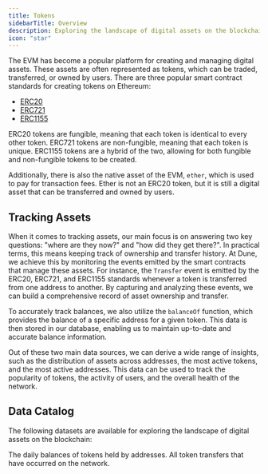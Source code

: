 ```yaml
---
title: Tokens
sidebarTitle: Overview
description: Exploring the landscape of digital assets on the blockchain.
icon: "star"
---
```


The EVM has become a popular platform for creating and managing digital assets. These assets are often represented as tokens, which can be traded, transferred, or owned by users. There are three popular smart contract standards for creating tokens on Ethereum:

- [ERC20](https://eips.ethereum.org/EIPS/eip-20)
- [ERC721](https://eips.ethereum.org/EIPS/eip-721)
- [ERC1155](https://eips.ethereum.org/EIPS/eip-1155)

ERC20 tokens are fungible, meaning that each token is identical to every other token. ERC721 tokens are non-fungible, meaning that each token is unique. ERC1155 tokens are a hybrid of the two, allowing for both fungible and non-fungible tokens to be created.

Additionally, there is also the native asset of the EVM, `ether`, which is used to pay for transaction fees. Ether is not an ERC20 token, but it is still a digital asset that can be transferred and owned by users.

## Tracking Assets

When it comes to tracking assets, our main focus is on answering two key questions: "where are they now?" and "how did they get there?". In practical terms, this means keeping track of ownership and transfer history. At Dune, we achieve this by monitoring the events emitted by the smart contracts that manage these assets. For instance, the `Transfer` event is emitted by the ERC20, ERC721, and ERC1155 standards whenever a token is transferred from one address to another. By capturing and analyzing these events, we can build a comprehensive record of asset ownership and transfer.

To accurately track balances, we also utilize the `balanceOf` function, which provides the balance of a specific address for a given token. This data is then stored in our database, enabling us to maintain up-to-date and accurate balance information.

Out of these two main data sources, we can derive a wide range of insights, such as the distribution of assets across addresses, the most active tokens, and the most active addresses. This data can be used to track the popularity of tokens, the activity of users, and the overall health of the network.

## Data Catalog

The following datasets are available for exploring the landscape of digital assets on the blockchain:

<CardGroup cols={2}>
  <Card title="Balances" icon="scale-balanced" href="/data-catalog/curated/tokens/balances"> 
    The daily balances of tokens held by addresses.
    </Card>
  <Card
    title="Transfers" icon="layer-group" href="/data-catalog/curated/tokens/transfers">
    All token transfers that have occurred on the network.
    </Card>
</CardGroup>
